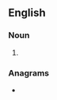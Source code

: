 ==English==

===Noun===
{{head|en|noun form}}

# {{plural of|en|heartworm}}

===Anagrams===
* {{anagrams|en|a=aehmorrstw|earthworms}}